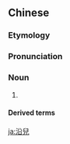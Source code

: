 {{also|沿儿}}
==Chinese==
{{zh-forms|s=沿儿}}

===Etymology===
{{zh-compound|沿|兒|[[edge]] (used directly after a noun)|''diminutive suffix''}}

===Pronunciation===
{{zh-pron
|m=yánr
|cat=n
}}

===Noun===
{{zh-noun}}

# {{lb|zh|Mandarin}} {{erhua form|[[edge]] (used directly after a noun)}}

====Derived terms====
{{zh-der|馬路沿兒}}

{{zh-cat|Intermediate}}

[[ja:沿兒]]